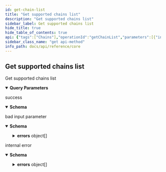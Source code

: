 ```yaml
---
id: get-chain-list
title: "Get supported chains list"
description: "Get supported chains list"
sidebar_label: Get supported chains list
hide_title: true
hide_table_of_contents: true
api: {"tags":["Chains"],"operationId":"getChainList","parameters":[{"in":"query","name":"filter[chain_type]","required":false,"schema":{"type":"array","items":{"type":"string","description":"Type of blockchain by supported wallets, APIs, etc.","enum":["evm","solana"]}}},{"in":"query","name":"include","required":false,"schema":{"type":"array","items":{"type":"string","enum":["token"]}}}],"responses":{"200":{"description":"success","content":{"application/vnd.api+json":{"schema":{"type":"object","properties":{"data":{"type":"array","items":{"allOf":[{"type":"object","required":["id","type"],"properties":{"id":{"type":"string"},"type":{"type":"string","enum":["chain"]}}},{"type":"object","required":["attributes","relationships"],"properties":{"attributes":{"type":"object","required":["name","bridge_contract","chain_type","chain_params"],"properties":{"name":{"type":"string"},"icon":{"type":"string","description":"Link to network icon","example":"https://some.storage.com/image.png"},"bridge_contract":{"type":"string","description":"Address of bridge contract in specific chain"},"chain_type":{"type":"string","description":"Type of blockchain by supported wallets, APIs, etc.","enum":["evm","solana"]},"chain_params":{"oneOf":[{"type":"object","required":["chain_id","rpc_url","native_symbol"],"properties":{"chain_id":{"type":"integer","format":"int64"},"rpc_url":{"type":"string"},"native_symbol":{"type":"string"},"explorer_url":{"type":"string"}}},{"type":"object","required":["network"],"properties":{"network":{"type":"string","enum":["testnet","mainnet"]}}}]}}},"relationships":{"type":"object","required":["tokens"],"properties":{"tokens":{"type":"object","properties":{"data":{"type":"array","items":{"type":"object","required":["id","type"],"properties":{"id":{"type":"string"},"type":{"type":"string","enum":["token"]}}}}}}}}}}]}},"included":{"type":"array","items":{"allOf":[{"type":"object","required":["id","type"],"properties":{"id":{"type":"string"},"type":{"type":"string","enum":["token"]}}},{"type":"object","required":["attributes","relationships"],"properties":{"attributes":{"type":"object","required":["name","symbol","token_type"],"properties":{"name":{"type":"string"},"icon":{"type":"string","description":"Link to icon","example":"https://some.storage.com/image.png"},"symbol":{"type":"string"},"token_type":{"type":"string","description":"Type of token","enum":["erc20","erc721"]}}},"relationships":{"type":"object","required":["chains"],"properties":{"chains":{"type":"object","properties":{"data":{"type":"array","items":{"type":"object","required":["id","type"],"properties":{"id":{"type":"string"},"type":{"type":"string","enum":["chain"]}}}}}}}}}}]}}}}}}},"400":{"description":"bad input parameter","content":{"application/vnd.api+json":{"schema":{"description":"Standard JSON:API error","type":"object","required":["errors"],"properties":{"errors":{"type":"array","description":"Non empty array of errors occurred during request processing","items":{"type":"object","required":["title","status"],"properties":{"title":{"type":"string","description":"Title is a short, human-readable summary of the problem","example":"Bad Request"},"detail":{"type":"string","description":"Detail is a human-readable explanation specific to this occurrence of the problem","example":"Request body was expected"},"status":{"type":"integer","description":"Status is the HTTP status code applicable to this problem","example":400,"enum":[400,401,403,404,409,500]}}}}}}}}},"500":{"description":"internal error","content":{"application/vnd.api+json":{"schema":{"description":"Standard JSON:API error","type":"object","required":["errors"],"properties":{"errors":{"type":"array","description":"Non empty array of errors occurred during request processing","items":{"type":"object","required":["title","status"],"properties":{"title":{"type":"string","description":"Title is a short, human-readable summary of the problem","example":"Bad Request"},"detail":{"type":"string","description":"Detail is a human-readable explanation specific to this occurrence of the problem","example":"Request body was expected"},"status":{"type":"integer","description":"Status is the HTTP status code applicable to this problem","example":400,"enum":[400,401,403,404,409,500]}}}}}}}}}},"description":"Get supported chains list","method":"get","path":"/v1/chains","servers":[{"url":"https://api.demo.tokend.io","description":"TokenD Developer Environment"}],"info":{"version":"1.0.0","title":"core","description":""},"postman":{"name":"Get supported chains list","description":{"type":"text/plain"},"url":{"path":["v1","chains"],"host":["{{baseUrl}}"],"query":[{"disabled":false,"key":"filter[chain_type]","value":""},{"disabled":false,"key":"include","value":""}],"variable":[]},"header":[{"key":"Accept","value":"application/vnd.api+json"}],"method":"GET"}}
sidebar_class_name: "get api-method"
info_path: docs/api/reference/core
---
```



## Get supported chains list



Get supported chains list

<details style={{"marginBottom":"1rem"}} data-collapsed={false} open={true}><summary style={{}}><strong>Query Parameters</strong></summary><div><ul><ParamsItem className={"paramsItem"} param={{"in":"query","name":"filter[chain_type]","required":false,"schema":{"type":"array","items":{"type":"string","description":"Type of blockchain by supported wallets, APIs, etc.","enum":["evm","solana"]}}}}></ParamsItem><ParamsItem className={"paramsItem"} param={{"in":"query","name":"include","required":false,"schema":{"type":"array","items":{"type":"string","enum":["token"]}}}}></ParamsItem></ul></div></details><div><ApiTabs><TabItem label={"200"} value={"200"}><div>

success

</div><div><MimeTabs schemaType={"response"}><TabItem label={"application/vnd.api+json"} value={"application/vnd.api+json"}><SchemaTabs groupId={"schema-tabs"}><TabItem label={"Schema"} value={"Schema"}><details style={{}} data-collapsed={false} open={true}><summary style={{"textAlign":"left"}}><strong>Schema</strong></summary><div style={{"textAlign":"left","marginLeft":"1rem"}}></div><ul style={{"marginLeft":"1rem"}}><SchemaItem collapsible={false} name={"data"} required={false} schemaDescription={undefined} schemaName={"object[]"} qualifierMessage={undefined} defaultValue={undefined}></SchemaItem><SchemaItem collapsible={false} name={"included"} required={false} schemaDescription={undefined} schemaName={"object[]"} qualifierMessage={undefined} defaultValue={undefined}></SchemaItem></ul></details></TabItem><TabItem label={"Example (from schema)"} value={"Example (from schema)"}><ResponseSamples responseExample={"{\n  \"data\": [\n    {\n      \"id\": \"string\",\n      \"type\": \"chain\",\n      \"attributes\": {\n        \"name\": \"string\",\n        \"icon\": \"https://some.storage.com/image.png\",\n        \"bridge_contract\": \"string\",\n        \"chain_type\": \"evm\",\n        \"chain_params\": {\n          \"chain_id\": 0,\n          \"rpc_url\": \"string\",\n          \"native_symbol\": \"string\",\n          \"explorer_url\": \"string\"\n        }\n      },\n      \"relationships\": {\n        \"tokens\": {\n          \"data\": [\n            {\n              \"id\": \"string\",\n              \"type\": \"token\"\n            }\n          ]\n        }\n      }\n    }\n  ],\n  \"included\": [\n    {\n      \"id\": \"string\",\n      \"type\": \"token\",\n      \"attributes\": {\n        \"name\": \"string\",\n        \"icon\": \"https://some.storage.com/image.png\",\n        \"symbol\": \"string\",\n        \"token_type\": \"erc20\"\n      },\n      \"relationships\": {\n        \"chains\": {\n          \"data\": [\n            {\n              \"id\": \"string\",\n              \"type\": \"chain\"\n            }\n          ]\n        }\n      }\n    }\n  ]\n}"} language={"json"}></ResponseSamples></TabItem></SchemaTabs></TabItem></MimeTabs></div></TabItem><TabItem label={"400"} value={"400"}><div>

bad input parameter

</div><div><MimeTabs schemaType={"response"}><TabItem label={"application/vnd.api+json"} value={"application/vnd.api+json"}><SchemaTabs groupId={"schema-tabs"}><TabItem label={"Schema"} value={"Schema"}><details style={{}} data-collapsed={false} open={true}><summary style={{"textAlign":"left"}}><strong>Schema</strong></summary><div style={{"textAlign":"left","marginLeft":"1rem"}}></div><ul style={{"marginLeft":"1rem"}}><SchemaItem collapsible={true} className={"schemaItem"}><details style={{}}><summary style={{}}><strong>errors</strong><span style={{"opacity":"0.6"}}> object[]</span></summary><div style={{"marginLeft":"1rem"}}><div style={{"marginTop":".5rem","marginBottom":".5rem"}}>

Non empty array of errors occurred during request processing

</div><SchemaItem collapsible={false} name={"title"} required={false} schemaDescription={"Title is a short, human-readable summary of the problem"} schemaName={"string"} qualifierMessage={undefined} defaultValue={undefined}></SchemaItem><SchemaItem collapsible={false} name={"detail"} required={false} schemaDescription={"Detail is a human-readable explanation specific to this occurrence of the problem"} schemaName={"string"} qualifierMessage={undefined} defaultValue={undefined}></SchemaItem><SchemaItem collapsible={false} name={"status"} required={false} schemaDescription={"Status is the HTTP status code applicable to this problem"} schemaName={"integer"} qualifierMessage={"**Possible values:** [`400`, `401`, `403`, `404`, `409`, `500`]"} defaultValue={undefined}></SchemaItem></div></details></SchemaItem></ul></details></TabItem><TabItem label={"Example (from schema)"} value={"Example (from schema)"}><ResponseSamples responseExample={"{\n  \"errors\": [\n    {\n      \"title\": \"Bad Request\",\n      \"detail\": \"Request body was expected\",\n      \"status\": 400\n    }\n  ]\n}"} language={"json"}></ResponseSamples></TabItem></SchemaTabs></TabItem></MimeTabs></div></TabItem><TabItem label={"500"} value={"500"}><div>

internal error

</div><div><MimeTabs schemaType={"response"}><TabItem label={"application/vnd.api+json"} value={"application/vnd.api+json"}><SchemaTabs groupId={"schema-tabs"}><TabItem label={"Schema"} value={"Schema"}><details style={{}} data-collapsed={false} open={true}><summary style={{"textAlign":"left"}}><strong>Schema</strong></summary><div style={{"textAlign":"left","marginLeft":"1rem"}}></div><ul style={{"marginLeft":"1rem"}}><SchemaItem collapsible={true} className={"schemaItem"}><details style={{}}><summary style={{}}><strong>errors</strong><span style={{"opacity":"0.6"}}> object[]</span></summary><div style={{"marginLeft":"1rem"}}><div style={{"marginTop":".5rem","marginBottom":".5rem"}}>

Non empty array of errors occurred during request processing

</div><SchemaItem collapsible={false} name={"title"} required={false} schemaDescription={"Title is a short, human-readable summary of the problem"} schemaName={"string"} qualifierMessage={undefined} defaultValue={undefined}></SchemaItem><SchemaItem collapsible={false} name={"detail"} required={false} schemaDescription={"Detail is a human-readable explanation specific to this occurrence of the problem"} schemaName={"string"} qualifierMessage={undefined} defaultValue={undefined}></SchemaItem><SchemaItem collapsible={false} name={"status"} required={false} schemaDescription={"Status is the HTTP status code applicable to this problem"} schemaName={"integer"} qualifierMessage={"**Possible values:** [`400`, `401`, `403`, `404`, `409`, `500`]"} defaultValue={undefined}></SchemaItem></div></details></SchemaItem></ul></details></TabItem><TabItem label={"Example (from schema)"} value={"Example (from schema)"}><ResponseSamples responseExample={"{\n  \"errors\": [\n    {\n      \"title\": \"Bad Request\",\n      \"detail\": \"Request body was expected\",\n      \"status\": 400\n    }\n  ]\n}"} language={"json"}></ResponseSamples></TabItem></SchemaTabs></TabItem></MimeTabs></div></TabItem></ApiTabs></div>
      